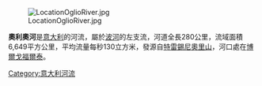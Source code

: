 {{unreferenced|time=2013-06-02T21:30:56+00:00}}
[[Image:LocationOglioRiver.jpg|right]]

'''奧利奧河'''是[[意大利|意大利]]的河流，屬於[[波河|波河]]的左支流，河道全長280公里，流域面積6,649平方公里，平均流量每秒130立方米，發源自[[特雷錫尼奧里山|特雷錫尼奧里山]]，河口處在[[博爾戈福爾泰|博爾戈福爾泰]]。

{{coord|45|02|N|10|39|E|display=title|region:IT_type:river_source:GNS-enwiki}}

{{Italy-geo-stub}}
[[Category:意大利河流|Category:意大利河流]]